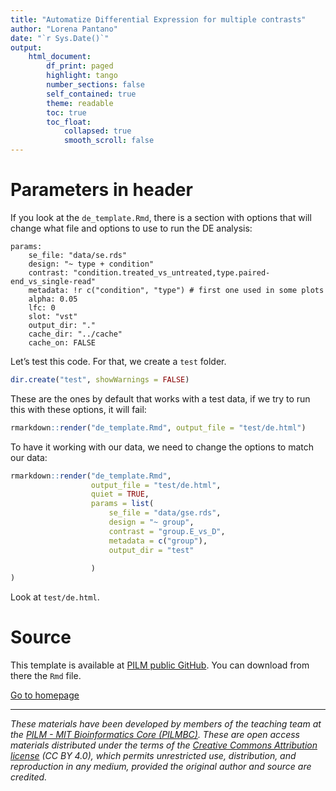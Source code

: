 ```yaml
---
title: "Automatize Differential Expression for multiple contrasts"
author: "Lorena Pantano"
date: "`r Sys.Date()`"
output:
    html_document:
        df_print: paged
        highlight: tango
        number_sections: false
        self_contained: true
        theme: readable
        toc: true
        toc_float:
            collapsed: true
            smooth_scroll: false
---
```


# Parameters in header

If you look at the `de_template.Rmd`, there is a section with options that will change what file and options to use to run the DE analysis:

```
params:
    se_file: "data/se.rds"
    design: "~ type + condition"
    contrast: "condition.treated_vs_untreated,type.paired-end_vs_single-read"
    metadata: !r c("condition", "type") # first one used in some plots
    alpha: 0.05
    lfc: 0
    slot: "vst"
    output_dir: "."
    cache_dir: "../cache"
    cache_on: FALSE

```

Let's test this code. For that, we create a `test` folder.

```r
dir.create("test", showWarnings = FALSE)
```

These are the ones by default that works with a test data, if we try to run this with these options, it will fail:

```r
rmarkdown::render("de_template.Rmd", output_file = "test/de.html")
```


To have it working with our data, we need to change the options to match our data:

```r
rmarkdown::render("de_template.Rmd",
                  output_file = "test/de.html",
                  quiet = TRUE,
                  params = list(
                      se_file = "data/gse.rds",
                      design = "~ group",
                      contrast = "group.E_vs_D",
                      metadata = c("group"),
                      output_dir = "test"
                      
                  )
)
```


Look at `test/de.html`.


# Source

This template is available at [PILM public GitHub](https://github.com/pilm-bioinformatics/templates-rmd-de). You can download from there the `Rmd` file. 

[Go to homepage](https://pilm-bioinformatics.github.io/pilmbc211-rnaseq-ii/index.html)

*** 

*These materials have been developed by members of the teaching team at the [PILM - MIT Bioinformatics Core (PILMBC)](https://pilm-bioinformatics.github.io/knowledgebase). These are open access materials distributed under the terms of the [Creative Commons Attribution license](https://creativecommons.org/licenses/by/4.0/) (CC BY 4.0), which permits unrestricted use, distribution, and reproduction in any medium, provided the original author and source are credited.*

